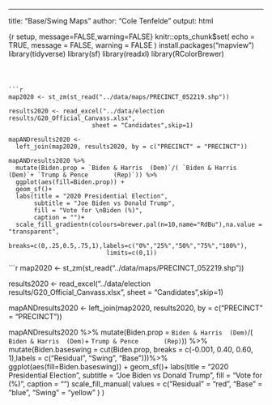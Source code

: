 ---
title: "Base/Swing Maps"
author: "Cole Tenfelde"
output: html


{r setup, message=FALSE,warning=FALSE}
knitr::opts_chunk$set(
	echo = TRUE,
	message = FALSE,
	warning = FALSE
)
install.packages("mapview")
library(tidyverse)
library(sf)
library(readxl)
library(RColorBrewer)
```



```r
map2020 <- st_zm(st_read("../data/maps/PRECINCT_052219.shp"))

results2020 <- read_excel("../data/election results/G20_Official_Canvass.xlsx", 
                       sheet = "Candidates",skip=1)

mapANDresults2020 <-
  left_join(map2020, results2020, by = c("PRECINCT" = "PRECINCT"))

mapANDresults2020 %>% 
  mutate(Biden.prop = `Biden & Harris  (Dem)`/( `Biden & Harris  (Dem)`+ `Trump & Pence       (Rep)`)) %>%
  ggplot(aes(fill=Biden.prop)) +
  geom_sf()+
  labs(title = "2020 Presidential Election", 
       subtitle = "Joe Biden vs Donald Trump",
       fill = "Vote for \nBiden (%)", 
       caption = "")+
  scale_fill_gradientn(colours=brewer.pal(n=10,name="RdBu"),na.value = "transparent",
                           breaks=c(0,.25,0.5,.75,1),labels=c("0%","25%","50%","75%","100%"),
                           limits=c(0,1))

```

```r
map2020 <- st_zm(st_read("../data/maps/PRECINCT_052219.shp"))

results2020 <- read_excel("../data/election results/G20_Official_Canvass.xlsx", 
                       sheet = "Candidates",skip=1)

mapANDresults2020 <-
  left_join(map2020, results2020, by = c("PRECINCT" = "PRECINCT"))

mapANDresults2020 %>% 
  mutate(Biden.prop = `Biden & Harris  (Dem)`/( `Biden & Harris  (Dem)`+ `Trump & Pence       (Rep)`)) %>%
  mutate(Biden.baseswing = cut(Biden.prop, breaks = c(-0.001, 0.40, 0.60, 1),labels = c("Residual", "Swing", "Base")))%>%
  ggplot(aes(fill=Biden.baseswing)) +
  geom_sf()+
  labs(title = "2020 Presidential Election", 
       subtitle = "Joe Biden vs Donald Trump",
       fill = "Vote for \nBiden (%)", 
       caption = "")
scale_fill_manual(
  values = c(
    "Residual" = "red",
    "Base" = "blue",
    "Swing" = "yellow"
  )
)


